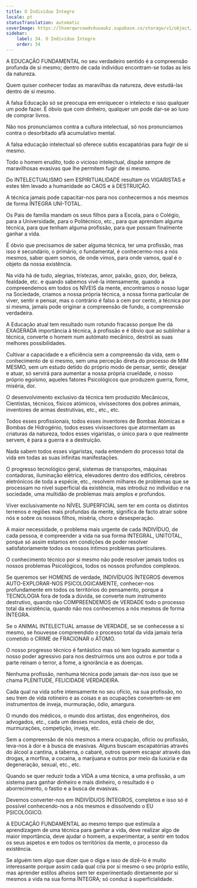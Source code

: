 ```yaml
---
title: O Indivíduo Íntegro
locale: pt
statusTranslation: automatic
coverImage: https://lhvmrqwrcowdvduuaukz.supabase.co/storage/v1/object/public/strapi-uploads/small_cover-educacion-fundamental.webp-2d51a7828a2b1309555be27f7e2a61a0.webp
sidebar:
    label: 34. O Indivíduo Íntegro
    order: 34
---
```

A EDUCAÇÃO FUNDAMENTAL no seu verdadeiro sentido é a compreensão profunda de si mesmo; dentro de cada indivíduo encontram-se todas as leis da natureza.

Quem quiser conhecer todas as maravilhas da natureza, deve estudá-las dentro de si mesmo.

A falsa Educação só se preocupa em enriquecer o intelecto e isso qualquer um pode fazer. É óbvio que com dinheiro, qualquer um pode dar-se ao luxo de comprar livros.

Não nos pronunciamos contra a cultura intelectual, só nos pronunciamos contra o desorbitado afã acumulativo mental.

A falsa educação intelectual só oferece subtis escapatórias para fugir de si mesmo.

Todo o homem erudito, todo o vicioso intelectual, dispõe sempre de maravilhosas evasivas que lhe permitem fugir de si mesmo.

Do INTELECTUALISMO sem ESPIRITUALIDADE resultam os VIGARISTAS e estes têm levado a humanidade ao CAOS e à DESTRUIÇÃO.

A técnica jamais pode capacitar-nos para nos conhecermos a nós mesmos de forma ÍNTEGRA UNI-TOTAL.

Os Pais de família mandam os seus filhos para a Escola, para o Colégio, para a Universidade, para o Politécnico, etc., para que aprendam alguma técnica, para que tenham alguma profissão, para que possam finalmente ganhar a vida.

É óbvio que precisamos de saber alguma técnica, ter uma profissão, mas isso é secundário, o primário, o fundamental, é conhecermo-nos a nós mesmos, saber quem somos, de onde vimos, para onde vamos, qual é o objeto da nossa existência.

Na vida há de tudo, alegrias, tristezas, amor, paixão, gozo, dor, beleza, fealdade, etc. e quando sabemos vivê-la intensamente, quando a compreendemos em todos os NÍVEIS da mente, encontramos o nosso lugar na Sociedade, criamos a nossa própria técnica, a nossa forma particular de viver, sentir e pensar, mas o contrário é falso a cem por cento, a técnica por si mesma, jamais pode originar a compreensão de fundo, a compreensão verdadeira.

A Educação atual tem resultado num rotundo fracasso porque lhe dá EXAGERADA importância à técnica, à profissão e é óbvio que ao sublinhar a técnica, converte o homem num autómato mecânico, destrói as suas melhores possibilidades.

Cultivar a capacidade e a eficiência sem a compreensão da vida, sem o conhecimento de si mesmo, sem uma perceção direta do processo de MIM MESMO, sem um estudo detido do próprio modo de pensar, sentir, desejar e atuar, só servirá para aumentar a nossa própria crueldade, o nosso próprio egoísmo, aqueles fatores Psicológicos que produzem guerra, fome, miséria, dor.

O desenvolvimento exclusivo da técnica tem produzido Mecânicos, Cientistas, técnicos, físicos atómicos, vivissectores dos pobres animais, inventores de armas destrutivas, etc., etc., etc.

Todos esses profissionais, todos esses inventores de Bombas Atómicas e Bombas de Hidrogénio, todos esses vivissectores que atormentam as criaturas da natureza, todos esses vigaristas, o único para o que realmente servem, é para a guerra e a destruição.

Nada sabem todos esses vigaristas, nada entendem do processo total da vida em todas as suas infinitas manifestações.

O progresso tecnológico geral, sistemas de transportes, máquinas contadoras, iluminação elétrica, elevadores dentro dos edifícios, cérebros eletrónicos de toda a espécie, etc., resolvem milhares de problemas que se processam no nível superficial da existência, mas introduz no indivíduo e na sociedade, uma multidão de problemas mais amplos e profundos.

Viver exclusivamente no NÍVEL SUPERFICIAL sem ter em conta os distintos terrenos e regiões mais profundas da mente, significa de facto atrair sobre nós e sobre os nossos filhos, miséria, choro e desesperação.

A maior necessidade, o problema mais urgente de cada INDIVÍDUO, de cada pessoa, é compreender a vida na sua forma INTEGRAL, UNITOTAL, porque só assim estamos em condições de poder resolver satisfatoriamente todos os nossos íntimos problemas particulares.

O conhecimento técnico por si mesmo não pode resolver jamais todos os nossos problemas Psicológicos, todos os nossos profundos complexos.

Se queremos ser HOMENS de verdade, INDIVÍDUOS ÍNTEGROS devemos AUTO-EXPLORAR-NOS PSICOLOGICAMENTE, conhecer-nos profundamente em todos os territórios do pensamento, porque a TECNOLOGIA fora de toda a dúvida, se converte num instrumento destrutivo, quando não COMPREENDEMOS de VERDADE todo o processo total da existência, quando não nos conhecemos a nós mesmos de forma ÍNTEGRA.

Se o ANIMAL INTELECTUAL amasse de VERDADE, se se conhecesse a si mesmo, se houvesse compreendido o processo total da vida jamais teria cometido o CRIME de FRACIONAR o ÁTOMO.

O nosso progresso técnico é fantástico mas só tem logrado aumentar o nosso poder agressivo para nos destruirmos uns aos outros e por toda a parte reinam o terror, a fome, a ignorância e as doenças.

Nenhuma profissão, nenhuma técnica pode jamais dar-nos isso que se chama PLENITUDE, FELICIDADE VERDADEIRA.

Cada qual na vida sofre intensamente no seu ofício, na sua profissão, no seu trem de vida rotineiro e as coisas e as ocupações convertem-se em instrumentos de inveja, murmuração, ódio, amargura.

O mundo dos médicos, o mundo dos artistas, dos engenheiros, dos advogados, etc., cada um desses mundos, está cheio de dor, murmurações, competição, inveja, etc.

Sem a compreensão de nós mesmos a mera ocupação, ofício ou profissão, leva-nos à dor e à busca de evasivas. Alguns buscam escapatórias através do álcool a cantina, a taberna, o cabaré, outros querem escapar através das drogas, a morfina, a cocaína, a marijuana e outros por meio da luxúria e da degeneração, sexual, etc., etc.

Quando se quer reduzir toda a VIDA a uma técnica, a uma profissão, a um sistema para ganhar dinheiro e mais dinheiro, o resultado é o aborrecimento, o fastio e a busca de evasivas.

Devemos converter-nos em INDIVÍDUOS ÍNTEGROS, completos e isso só é possível conhecendo-nos a nós mesmos e dissolvendo o EU PSICOLÓGICO.

A EDUCAÇÃO FUNDAMENTAL ao mesmo tempo que estimula a aprendizagem de uma técnica para ganhar a vida, deve realizar algo de maior importância, deve ajudar o homem, a experimentar, a sentir em todos os seus aspetos e em todos os territórios da mente, o processo da existência.

Se alguém tem algo que dizer que o diga e isso de dizê-lo é muito interessante porque assim cada qual cria por si mesmo o seu próprio estilo, mas aprender estilos alheios sem ter experimentado diretamente por si mesmos a vida na sua forma ÍNTEGRA; só conduz à superficialidade.

